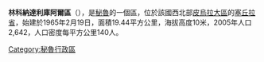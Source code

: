 '''林科納達利庫阿爾區'''（{{lang-es|Distrito de Rinconada-Llicuar}}），是[[秘魯|秘魯]]的一個區，位於該國西北部[[皮烏拉大區|皮烏拉大區]]的[[塞丘拉省|塞丘拉省]]，始建於1965年2月19日，面積19.44平方公里，海拔高度10米，2005年人口2,642，人口密度每平方公里140人。

{{coord|5.4637|S|80.7653|W|source:wikidata-and-enwiki-cat-tree_region:PE|display=title}}

{{Peru-geo-stub}}
[[Category:秘魯行政區|Category:秘魯行政區]]